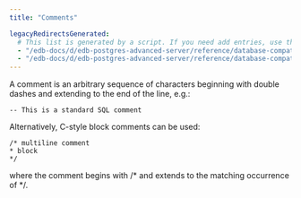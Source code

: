 ```yaml
---
title: "Comments"

legacyRedirectsGenerated:
  # This list is generated by a script. If you need add entries, use the `legacyRedirects` key.
  - "/edb-docs/d/edb-postgres-advanced-server/reference/database-compatibility-for-oracle-developers-reference-guide/13/comments.html"
  - "/edb-docs/d/edb-postgres-advanced-server/reference/database-compatibility-for-oracle-developers-reference-guide/latest/comments.html"
---
```


<div id="comments" class="registered_link"></div>

A comment is an arbitrary sequence of characters beginning with double dashes and extending to the end of the line, e.g.:

`-- This is a standard SQL comment`

Alternatively, C-style block comments can be used:

```text
/* multiline comment
* block
*/
```

where the comment begins with /\* and extends to the matching occurrence of \*/.
